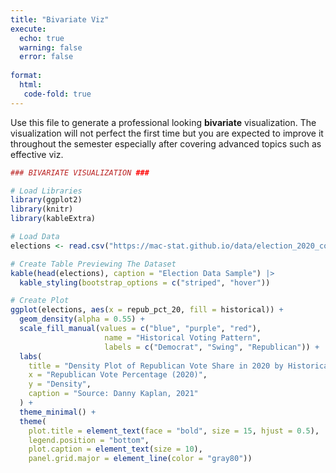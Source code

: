 ```yaml
---
title: "Bivariate Viz"
execute: 
  echo: true 
  warning: false
  error: false 
  
format: 
  html:
   code-fold: true  
---
```


Use this file to generate a professional looking **bivariate** visualization.  The visualization will not perfect the first time but you are expected to improve it throughout the semester especially after covering advanced topics such as effective viz.

```r
### BIVARIATE VISUALIZATION ###

# Load Libraries 
library(ggplot2)
library(knitr)
library(kableExtra)

# Load Data
elections <- read.csv("https://mac-stat.github.io/data/election_2020_county.csv")

# Create Table Previewing The Dataset 
kable(head(elections), caption = "Election Data Sample") |> 
  kable_styling(bootstrap_options = c("striped", "hover"))
```

```r
# Create Plot
ggplot(elections, aes(x = repub_pct_20, fill = historical)) +
  geom_density(alpha = 0.55) +                                          # Add transparency
  scale_fill_manual(values = c("blue", "purple", "red"),                 # Add partisan colors                 
                     name = "Historical Voting Pattern",                 # Added title to the legend
                     labels = c("Democrat", "Swing", "Republican")) +    # Add labels 
  labs(
    title = "Density Plot of Republican Vote Share in 2020 by Historical Vote",
    x = "Republican Vote Percentage (2020)",
    y = "Density",
    caption = "Source: Danny Kaplan, 2021"                             # Add source info
  ) +
  theme_minimal() +
  theme(
    plot.title = element_text(face = "bold", size = 15, hjust = 0.5),  # Make title centered and bold 
    legend.position = "bottom",                                        # Place legend at the bottom
    plot.caption = element_text(size = 10),                            # Adjust size of caption  
    panel.grid.major = element_line(color = "gray80"))                 # Adjust grid lines 
```


